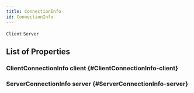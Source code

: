 ```yaml
---
title: ConnectionInfo
id: ConnectionInfo
---
```

`Client`
`Server`

## List of Properties

### ClientConnectionInfo client {#ClientConnectionInfo-client}

### ServerConnectionInfo server {#ServerConnectionInfo-server}

